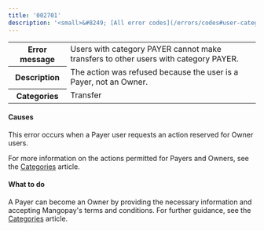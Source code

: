 ```yaml
---
title: '002701'  
description: '<small>&#8249; [All error codes](/errors/codes#user-category)</small>'
---
```

  
<table>
    <tbody>
        <tr>
            <th class="header"><strong>Error message</strong></th>
            <td class="table-content">Users with category PAYER cannot make transfers to other users with category PAYER.</td>
        </tr>
        <tr>
            <th class="header"><strong>Description</strong></th>
            <td class="table-content">The action was refused because the user is a Payer, not an Owner.</td>
        </tr>
        <tr>
            <th class="header"><strong>Categories</strong></th>
            <td class="table-content">  
<div class="label">Transfer</div>
</td>
        </tr>
    </tbody>
</table>  

#### Causes  

This error occurs when a Payer user requests an action reserved for Owner users.

For more information on the actions permitted for Payers and Owners, see the [Categories](/guides/users/categories) article.

#### What to do  

A Payer can become an Owner by providing the necessary information and accepting Mangopay's terms and conditions. For further guidance, see the [Categories](/guides/users/categories#integration) article.